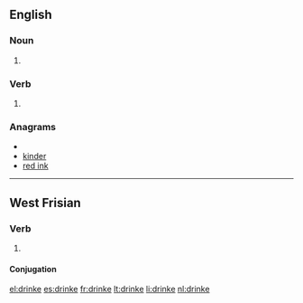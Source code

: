 ==English==

===Noun===
{{en-noun}}

# {{obsolete spelling of|drink}}

===Verb===
{{infl|en|verb}}

# {{obsolete spelling of|drink}}

===Anagrams===
* {{alphagram|deiknr}}
* [[kinder#English|kinder]]
* [[red ink#English|red ink]]

----

==West Frisian==

===Verb===
{{infl|fy|verb}}

# {{defn|West Frisian}}

====Conjugation====
{{fy-conj|drink|drinkest|drinkt|drinke|dronk|dronkest|dronk|dronken|drinkende|drink|hawwe|dronken}}

[[el:drinke]]
[[es:drinke]]
[[fr:drinke]]
[[lt:drinke]]
[[li:drinke]]
[[nl:drinke]]